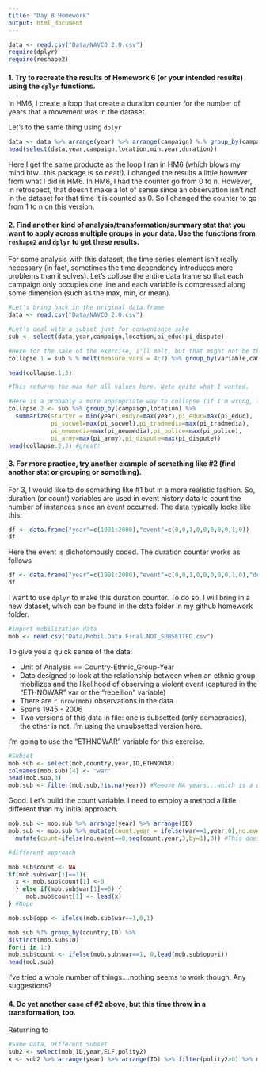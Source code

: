 ```yaml
---
title: "Day 8 Homework"
output: html_document
---
```

```r
data <- read.csv("Data/NAVCO_2.0.csv")
require(dplyr)
require(reshape2)
```

#### 1. Try to recreate the results of Homework 6 (or your intended results) using the `dplyr` functions.

In HM6, I create a loop that create a duration counter for the number of years that a movement was in the dataset. 

Let's to the same thing using `dplyr`
```r
data <- data %>% arrange(year) %>% arrange(campaign) %.% group_by(campaign) %.% mutate(min.year = min(year)) %.% mutate(duration = (year-min.year)+1)
head(select(data,year,campaign,location,min.year,duration))
```

Here I get the same producte as the loop I ran in HM6 (which blows my mind btw...this package is so neat!). I changed the results a little however from what I did in HM6. In HM6, I had the counter go from 0 to n. However, in retrospect, that doesn't make a lot of sense since an observation isn't _not_ in the dataset for that time it is counted as 0. So I changed the counter to go from 1 to n on this version. 

#### 2. Find another kind of analysis/transformation/summary stat that you want to apply across multiple groups in your data. Use the functions from `reshape2` and `dplyr` to get these results.

For some analysis with this dataset, the time series element isn't really necessary (in fact, sometimes the time dependency introduces more problems than it solves). Let's collpse the entire data frame so that each campaign only occupies one line and each variable is compressed along some dimension (such as the max, min, or mean).

```r
#Let's bring back in the original data.frame
data <- read.csv("Data/NAVCO_2.0.csv")

#Let's deal with a subset just for convenience sake
sub <- select(data,year,campaign,location,pi_educ:pi_dispute)

#Here for the sake of the exercise, I'll melt, but that might not be the best approach given the data. 
collapse.1 = sub %.% melt(measure.vars = 4:7) %>% group_by(variable,campaign,location) %>% summarize(max = max(value,rm.na=T)) %>% dcast(campaign+location~variable,value.var = "max")

head(collapse.1,3)

#This returns the max for all values here. Note quite what I wanted.

#Here is a probably a more appropriate way to collapse (if I'm wrong, let me know!)
collapse.2 <- sub %>% group_by(campaign,location) %>% 
  summarize(startyr = min(year),endyr=max(year),pi_educ=max(pi_educ),
            pi_socwel=max(pi_socwel),pi_tradmedia=max(pi_tradmedia),
            pi_newmedia=max(pi_newmedia),pi_police=max(pi_police),
            pi_army=max(pi_army),pi_dispute=max(pi_dispute))
head(collapse.2,3) #great!
```


#### 3. For more practice, try another example of something like #2 (find another stat or grouping or something).

For 3, I would like to do something like #1 but in a more realistic fashion. So, duration (or count) variables are used in event history data to count the number of instances since an event occurred. The data typically looks like this:
```r
df <- data.frame("year"=c(1991:2000),"event"=c(0,0,1,0,0,0,0,0,1,0))
df
```

Here the event is dichotomously coded. The duration counter works as follows
```r
df <- data.frame("year"=c(1991:2000),"event"=c(0,0,1,0,0,0,0,0,1,0),"duration"=c(2,3,0,1,2,3,4,5,0,1))
df
```

I want to use `dplyr` to make this duration counter. To do so, I will bring in a new dataset, which can be found in the data folder in my github homework folder. 

```r
#import mobilization data
mob <- read.csv("Data/Mobil.Data.Final.NOT_SUBSETTED.csv")
```

To give you a quick sense of the data:

* Unit of Analysis == Country-Ethnic_Group-Year
* Data designed to look at the relationship between when an ethnic group mobilizes and the likelihood of observing a violent event (captured in the "ETHNOWAR" var or the "rebellion" variable)
* There are `r nrow(mob)` observations in the data.
* Spans 1945 - 2006
* Two versions of this data in file: one is subsetted (only democracies), the other is not. I'm using the unsubsetted version here. 

I'm going to use the "ETHNOWAR" variable for this exercise.
```r
#Subset
mob.sub <- select(mob,country,year,ID,ETHNOWAR)
colnames(mob.sub)[4] <- "war"
head(mob.sub,3)
mob.sub <- filter(mob.sub,!is.na(year)) #Remove NA years...which is a data cleaning issue
```

Good. Let's build the count variable. I need to employ a method a little different than my initial approach. 
```r
mob.sub <- mob.sub %>% arrange(year) %>% arrange(ID) 
mob.sub <- mob.sub %>% mutate(count.year = ifelse(war==1,year,0),no.event=ifelse(war==1,0,year)) %>%
  mutate(count=ifelse(no.event==0,seq(count.year,3,by=1),0)) #This doesn't work.

#different approach

mob.sub$count <- NA
if(mob.sub$war[1]==1){
  x <- mob.sub$count[1] <-0
  } else if(mob.sub$war[1]==0) {
     mob.sub$count[1] <- lead(x)
} #Nope

mob.sub$opp <- ifelse(mob.sub$war==1,0,1)

mob.sub %?% group_by(country,ID) %>% 
distinct(mob.sub$ID)
for(i in 1:)
mob.sub$count <- ifelse(mob.sub$war==1, 0,lead(mob.sub$opp+i))
head(mob.sub)
```

I've tried a whole number of things....nothing seems to work though. Any suggestions?


#### 4. Do yet another case of #2 above, but this time throw in a transformation, too.

Returning to
```r
#Same Data, Different Subset
sub2 <- select(mob,ID,year,ELF,polity2)
x <- sub2 %>% arrange(year) %>% arrange(ID) %>% filter(polity2>0) %>% mutate(expElf = exp(ELF))
```





